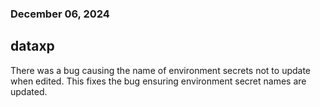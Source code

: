 ### December 06, 2024
## dataxp

There was a bug causing the name of environment secrets not to update when edited. This fixes the bug ensuring environment secret names are updated.